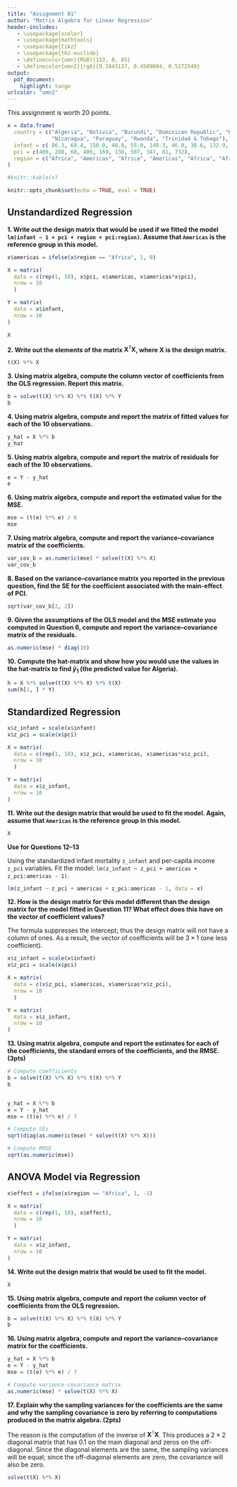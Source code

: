 ```yaml
---
title: "Assignment 01"
author: "Matrix Algebra for Linear Regression"
header-includes:
   - \usepackage{xcolor}
   - \usepackage{mathtools}
   - \usepackage{tikz}
   - \usepackage{tkz-euclide}
   - \definecolor{umn}{RGB}{153, 0, 85}
   - \definecolor{umn2}{rgb}{0.1843137, 0.4509804, 0.5372549}
output: 
  pdf_document:
    highlight: tango
urlcolor: "umn2"
---
```



This assignment is worth 20 points. 





```r
x = data.frame(
  country = c("Algeria", "Bolivia", "Burundi", "Dominican Republic", "Kenya", "Malawi", 
              "Nicaragua", "Paraguay", "Rwanda", "Trinidad & Tobago"),
  infant = c( 86.3, 60.4, 150.0, 48.8, 55.0, 148.3, 46.0, 38.6, 132.9, 26.2),
  pci = c(400, 200, 68, 406, 169, 130, 507, 347, 61, 732),
  region = c("Africa", "Americas", "Africa", "Americas", "Africa", "Africa", "Americas", "Americas", "Africa", "Americas")
)

#knitr::kable(x)
```


```r
knitr::opts_chunk$set(echo = TRUE, eval = TRUE)
```


## Unstandardized Regression

**1. Write out the design matrix that would be used if we fitted the model `lm(infant ~ 1 + pci + region + pci:region)`. Assume that `Americas` is the reference group in this model.**

```r
x$americas = ifelse(x$region == "Africa", 1, 0)

X = matrix(
  data = c(rep(1, 10), x$pci, x$americas, x$americas*x$pci),
  nrow = 10
  )

Y = matrix(
  data = x$infant,
  nrow = 10
)

X
```

\vspace{2em}

**2. Write out the elements of the matrix $\mathbf{X}^{\intercal}\mathbf{X}$, where $\mathbf{X}$ is the design matrix.**

```r
t(X) %*% X
```

\vspace{2em}

**3. Using matrix algebra, compute the column vector of coefficients from the OLS regression. Report this matrix.**

```r
b = solve(t(X) %*% X) %*% t(X) %*% Y
b
```

\vspace{2em}

**4. Using matrix algebra, compute and report the matrix of fitted values for each of the 10 observations.**

```r
y_hat = X %*% b
y_hat
```

\vspace{2em}

**5. Using matrix algebra, compute and report the matrix of residuals for each of the 10 observations.**

```r
e = Y - y_hat
e
```

\vspace{2em}

**6. Using matrix algebra, compute and report the estimated value for the MSE.**

```r
mse = (t(e) %*% e) / 6
mse
```

\newpage

**7.  Using matrix algebra, compute and report the variance--covariance matrix of the coefficients.**

```r
var_cov_b = as.numeric(mse) * solve(t(X) %*% X)
var_cov_b
```

\vspace{2em}

**8. Based on the variance--covariance matrix you reported in the previous question, find the SE for the coefficient associated with the main-effect of PCI.**

```r
sqrt(var_cov_b[2, 2])
```

\vspace{2em}

**9. Given the assumptions of the OLS model and the MSE estimate you computed in Question 6, compute and report the variance--covariance matrix of the residuals.**


```r
as.numeric(mse) * diag(10)
```

\newpage

**10. Compute the hat-matrix and show how you would use the values in the hat-matrix to find $\hat{y}_1$ (the predicted value for Algeria).**

```r
h = X %*% solve(t(X) %*% X) %*% t(X)
sum(h[1, ] * Y)
```

## Standardized Regression

```r
x$z_infant = scale(x$infant)
x$z_pci = scale(x$pci)

X = matrix(
  data = c(rep(1, 10), x$z_pci, x$americas, x$americas*x$z_pci),
  nrow = 10
  )

Y = matrix(
  data = x$z_infant,
  nrow = 10
)
```



**11. Write out the design matrix that would be used to fit the model. Again, assume that `Americas` is the reference group in this model.**

```r
X
```


\vspace{2em}

**Use for Questions 12--13**

Using the standardized infant mortality `z_infant` and per-capita income `z_pci` variables. Fit the model: `lm(z_infant ~ z_pci + americas + z_pci:americas - 1)`.

```r
lm(z_infant ~ z_pci + americas + z_pci:americas - 1, data = x)
```

\vspace{2em}

**12. How is the design matrix for this model different than the design matrix for the model fitted in Question 11? What effect does this have on the vector of coefficient values?**

The formula suppresses the intercept; thus the design matrix will not have a column of ones. As a result, the vector of coefficients will be $3\times 1$ (one less coefficient).

```r
x$z_infant = scale(x$infant)
x$z_pci = scale(x$pci)

X = matrix(
  data = c(x$z_pci, x$americas, x$americas*x$z_pci),
  nrow = 10
  )

Y = matrix(
  data = x$z_infant,
  nrow = 10
)
```

\vspace{2em}

**13. Using matrix algebra, compute and report the estimates for each of the coefficients, the standard errors of the coefficients, and the RMSE. (3pts)**

```r
# Compute coefficients
b = solve(t(X) %*% X) %*% t(X) %*% Y
b


y_hat = X %*% b
e = Y - y_hat
mse = (t(e) %*% e) / 7

# Compute SEs
sqrt(diag(as.numeric(mse) * solve(t(X) %*% X)))

# Compute RMSE
sqrt(as.numeric(mse))
```


## ANOVA Model via Regression


```r
x$effect = ifelse(x$region == "Africa", 1, -1)

X = matrix(
  data = c(rep(1, 10), x$effect),
  nrow = 10
  )

Y = matrix(
  data = x$z_infant,
  nrow = 10
)
```

**14. Write out the design matrix that would be used to fit the model. **

```r
X
```


\vspace{2em}

**15. Using matrix algebra, compute and report the column vector of coefficients from the OLS regression.**

```r
b = solve(t(X) %*% X) %*% t(X) %*% Y
b
```


\newpage

**16. Using matrix algebra, compute and report the variance--covariance matrix for the coefficients.**

```r
y_hat = X %*% b
e = Y - y_hat
mse = (t(e) %*% e) / 7

# Compute variance-covariance matrix
as.numeric(mse) * solve(t(X) %*% X)
```

\vspace{2em}

**17. Explain why the sampling variances for the coefficients are the same and why the sampling covariance is zero by referring to computations produced in the matrix algebra. (2pts)**

The reason is the computation of the inverse of $\mathbf{X}^{\intercal}\mathbf{X}$. This produces a $2\times 2$ diagonal matrix that has 0.1 on the main diagonal and zeros on the off-diagonal. Since the diagonal elements are the same, the sampling variances will be equal; since the off-diagonal elements are zero, the covariance will also be zero.

```r
solve(t(X) %*% X)
```


